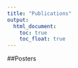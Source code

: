 ```yaml
---
title: "Publications"
output:
  html_document:
    toc: true
    toc_float: true
---
```


##Posters

